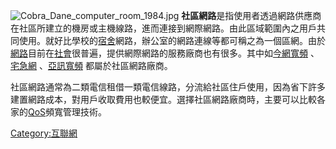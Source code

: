 {{Expand |time=2007-12-17T11:35:23+00:00 }}<!-- 本调用由 {{subst:Expand/auto}} 自动产生。 -->
{{globalize}}
[[File:Cobra_Dane_computer_room_1984.jpg|thumb]]
'''社區網路'''是指使用者透過網路供應商在社區所建立的機房或主機線路，進而連接到網際網路。由此區域範圍內之用戶共同使用。就好比學校的[[宿舍|宿舍]]網路，辦公室的網路連線等都可稱之為一個區網。由於[[網路|網路]]目前在[[社會|社會]]很普遍，提供網際網路的服務廠商也有很多。其中如[https://top1.kingnet.net.tw/ 今網寬頻] {{Wayback|url=https://top1.kingnet.net.tw/ |date=20210225192239 }}、[https://www.jgnet.tw/ 宅急網] {{Wayback|url=https://www.jgnet.tw/ |date=20200519080544 }}、[http://www.ysnet.tw/ 亞訊寬頻] {{Wayback|url=http://www.ysnet.tw/ |date=20210507155400 }} 都屬於社區網路廠商。

社區網路通常為二類電信租借一類電信線路，分流給社區住戶使用，因為省下許多建置網路成本，對用戶收取費用也較便宜。選擇社區網路廠商時，主要可以比較各家的[[QoS|QoS]]頻寬管理技術。

{{computer-stub}}
[[Category:互聯網|Category:互聯網]]